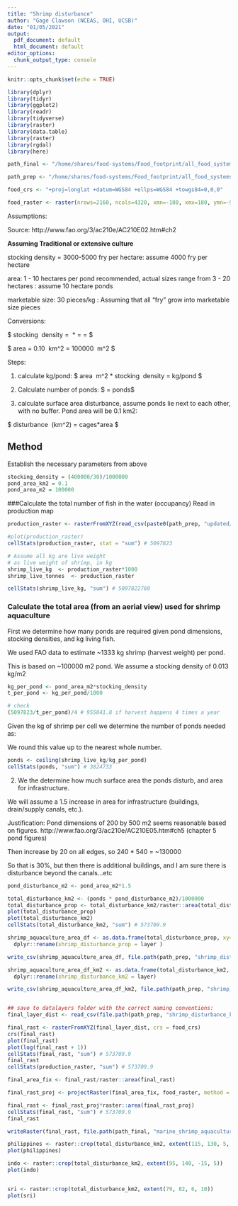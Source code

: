 ```yaml
---
title: "Shrimp disturbance"
author: "Gage Clawson (NCEAS, OHI, UCSB)"
date: "01/05/2021"
output:
  pdf_document: default
  html_document: default
editor_options:
  chunk_output_type: console
---
```


```r
knitr::opts_chunk$set(echo = TRUE)
```

```r
library(dplyr)
library(tidyr)
library(ggplot2)
library(readr)
library(tidyverse)
library(raster)
library(data.table)
library(raster)
library(rgdal)
library(here)

path_final <- "/home/shares/food-systems/Food_footprint/all_food_systems/datalayers"

path_prep <- "/home/shares/food-systems/Food_footprint/all_food_systems/dataprep/aquaculture/marine/shrimp/"

food_crs <- "+proj=longlat +datum=WGS84 +ellps=WGS84 +towgs84=0,0,0"

food_raster <- raster(nrows=2160, ncols=4320, xmn=-180, xmx=180, ymn=-90, ymx=90)

```

Assumptions: 

Source: http://www.fao.org/3/ac210e/AC210E02.htm#ch2

**Assuming Traditional or extensive culture**

stocking density = 3000-5000 fry per hectare: assume 4000 fry per hectare 

area: 1 - 10 hectares per pond recommended, actual sizes range from 3 - 20 hectares : assume 10 hectare ponds 

marketable size: 30 pieces/kg : Assuming that all "fry" grow into marketable size pieces 

Conversions: 

$ stocking \ density = \frac{400000 \ fry}{km2} \ *  \frac{1 kg }{30 \ pieces\ (or fry)} = \frac{13333.33 kg}{km^2} = \frac{0.0133 kg}{m^2} $ 

$ area = 0.10\  km^2 = 100000 \ m^2 $ 


Steps: 

1. calculate kg/pond:
   $ area \ m^2 * stocking\  density \frac{kg}{m^2} = kg/pond $
2. Calculate number of ponds:
   $ \frac{FAO \ production \ raster \ (kg)}{kg / pond} = ponds$

3. calculate surface area disturbance, assume ponds lie next to each other, with no buffer. Pond area will be 0.1 km2:

  $ disturbance \ (km^2) = cages*area $
  

## Method 

Establish the necessary parameters from above
```r

stocking_density = (400000/30)/1000000
pond_area_km2 = 0.1
pond_area_m2 = 100000

```

###Calculate the total number of fish in the water (occupancy)
Read in production map

```r
production_raster <- rasterFromXYZ(read_csv(paste0(path_prep, "updated/shrimp_farm_updated.csv")), crs = food_crs) 

#plot(production_raster)
cellStats(production_raster, stat = "sum") # 5097823

```

```r
# Assume all kg are live weight 
# as live weight of shrimp, in kg
shrimp_live_kg  <- production_raster*1000
shrimp_live_tonnes  <- production_raster

cellStats(shrimp_live_kg, "sum") # 5097822760
```


### Calculate the total area (from an aerial view) used for shrimp aquaculture

First we determine how many ponds are required given pond dimensions, stocking densities, and kg living fish. 

We used FAO data to estimate ~1333 kg shrimp (harvest weight) per pond.

This is based on ~100000 m2 pond.  We assume a stocking density of 0.013 kg/m2

```r

kg_per_pond <- pond_area_m2*stocking_density
t_per_pond <- kg_per_pond/1000

# check
(5097823/t_per_pond)/4 # 955841.8 if harvest happens 4 times a year


```

Given the kg of shrimp per cell we determine the number of ponds needed as:

We round this value up to the nearest whole number.

```r

ponds <- ceiling(shrimp_live_kg/kg_per_pond)
cellStats(ponds, "sum") # 3824733

```

2. We the determine how much surface area the ponds disturb, and area for infrastructure.

We will assume a 1.5 increase in area for infrastructure (buildings, drain/supply canals, etc.). 

Justification: 
Pond dimensions of 200 by 500 m2 seems reasonable based on figures. http://www.fao.org/3/ac210e/AC210E05.htm#ch5 (chapter 5 pond figures)

Then increase by 20 on all edges, so 240 * 540 = ~130000

So that is 30%, but then there is additional buildings, and I am sure there is disturbance beyond the canals…etc

```r
pond_disturbance_m2 <- pond_area_m2*1.5

total_disturbance_km2 <- (ponds * pond_disturbance_m2)/1000000
total_disturbance_prop <- total_disturbance_km2/raster::area(total_disturbance_km2)
plot(total_disturbance_prop)
plot(total_disturbance_km2)
cellStats(total_disturbance_km2, "sum") # 573709.9

shrimp_aquaculture_area_df <- as.data.frame(total_disturbance_prop, xy=TRUE) %>% 
  dplyr::rename(shrimp_disturbance_prop = layer )

write_csv(shrimp_aquaculture_area_df, file.path(path_prep, "shrimp_disturbance_prop.csv"))

shrimp_aquaculture_area_df_km2 <- as.data.frame(total_disturbance_km2, xy = TRUE) %>%
  dplyr::rename(shrimp_disturbance_km2 = layer)

write_csv(shrimp_aquaculture_area_df_km2, file.path(path_prep, "shrimp_disturbance_km2.csv"))


## save to datalayers folder with the correct naming conventions: 
final_layer_dist <- read_csv(file.path(path_prep, "shrimp_disturbance_km2.csv"))

final_rast <- rasterFromXYZ(final_layer_dist, crs = food_crs)
crs(final_rast)
plot(final_rast)
plot(log(final_rast + 1))
cellStats(final_rast, "sum") # 573709.9
final_rast
cellStats(production_raster, "sum") # 573709.9

final_area_fix <- final_rast/raster::area(final_rast)

final_rast_proj <- projectRaster(final_area_fix, food_raster, method = "ngb")

final_rast <- final_rast_proj*raster::area(final_rast_proj)
cellStats(final_rast, "sum") # 573709.9
final_rast

writeRaster(final_rast, file.path(path_final, "marine_shrimp_aquaculture_meat_disturbance.tif"), overwrite = TRUE)
```


```r
philippines <- raster::crop(total_disturbance_km2, extent(115, 130, 5, 20))
plot(philippines)

indo <- raster::crop(total_disturbance_km2, extent(95, 140, -15, 5))
plot(indo)


sri <- raster::crop(total_disturbance_km2, extent(79, 82, 6, 10))
plot(sri)
```

  

